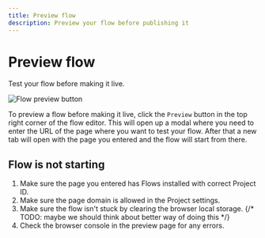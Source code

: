 ```yaml
---
title: Preview flow
description: Preview your flow before publishing it
---
```


# Preview flow

Test your flow before making it live.

![Flow preview button](/creating-flows/preview.png)

To preview a flow before making it live, click the `Preview` button in the top right corner of the flow editor. This will open up a modal where you need to enter the URL of the page where you want to test your flow. After that a new tab will open with the page you entered and the flow will start from there.

## Flow is not starting

1. Make sure the page you entered has Flows installed with correct Project ID.
2. Make sure the page domain is allowed in the Project settings.
3. Make sure the flow isn't stuck by clearing the browser local storage. {/* TODO: maybe we should think about better way of doing this */}
4. Check the browser console in the preview page for any errors.

